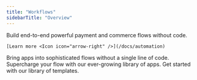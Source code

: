 ```yaml
---
title: "Workflows"
sidebarTitle: "Overview"
---
```


<CardGroup>
  <Card title="Get started with Workflows" img="https://primer.io/docs/static/automation-16bccd4b25eaf062a01bb56156178b90.png">
    Build end-to-end powerful payment and commerce flows without code.

    [Learn more <Icon icon="arrow-right" />](/docs/automation)
  </Card>
</CardGroup>

<CardGroup cols={4}>
  <Card title="Payments orchestration" icon="credit-card" />

  <Card title="Shipping & logistics" icon="cube" />

  <Card title="Loyalty & rewards" icon="gift" />

  <Card title="Streamline operations and support" icon="rocket" />
</CardGroup>

<CardGroup cols={3}>
  <Card title="Create workflow" img="https://primer.io/docs/static/create-workflow-30230070082b63628c5259df1f136f34.png" href="/docs/automation/create-workflow">
    Bring apps into sophisticated flows without a single line of code.
  </Card>

  <Card title="Connect apps" img="https://primer.io/docs/static/connect-apps-8a7e8f76e6277a349f159159f246b001.png" href="/docs/automation/workflow-apps">
    Supercharge your flow with our ever-growing library of apps.
  </Card>

  <Card title="Discover templates" img="https://primer.io/docs/static/discover-templates-5f065b5522816faf492055dacc3c6d23.png" href="/docs/automation/templates">
    Get started with our library of templates.
  </Card>
</CardGroup>

##